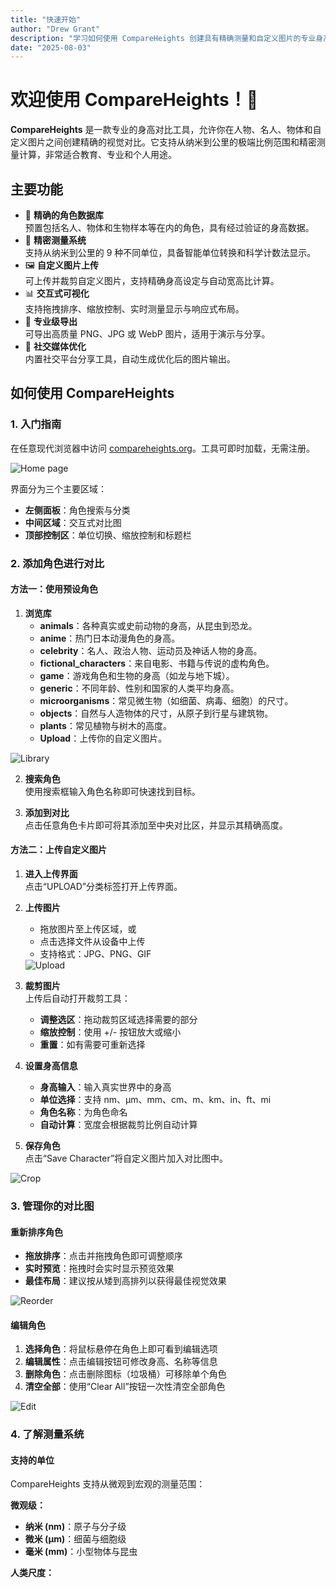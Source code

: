 ```yaml
---
title: "快速开始"
author: "Drew Grant"
description: "学习如何使用 CompareHeights 创建具有精确测量和自定义图片的专业身高对比图表。"
date: "2025-08-03"
---
```



# 欢迎使用 CompareHeights！📏

**CompareHeights** 是一款专业的身高对比工具，允许你在人物、名人、物体和自定义图片之间创建精确的视觉对比。它支持从纳米到公里的极端比例范围和精密测量计算，非常适合教育、专业和个人用途。

## 主要功能

-   🎯 **精确的角色数据库**  
    预置包括名人、物体和生物样本等在内的角色，具有经过验证的身高数据。
-   📐 **精密测量系统**  
    支持从纳米到公里的 9 种不同单位，具备智能单位转换和科学计数法显示。
-   🖼️ **自定义图片上传**  
    可上传并裁剪自定义图片，支持精确身高设定与自动宽高比计算。
-   📊 **交互式可视化**  
    支持拖拽排序、缩放控制、实时测量显示与响应式布局。
-   💾 **专业级导出**  
    可导出高质量 PNG、JPG 或 WebP 图片，适用于演示与分享。
-   📱 **社交媒体优化**  
    内置社交平台分享工具，自动生成优化后的图片输出。

## 如何使用 CompareHeights

### 1. 入门指南

在任意现代浏览器中访问 [compareheights.org](https://compareheights.org)。工具可即时加载，无需注册。

<Image src="/assets/docs/user-guide/home.jpg" alt="Home page" width={800} height={400} />

界面分为三个主要区域：  
- **左侧面板**：角色搜索与分类  
- **中间区域**：交互式对比图  
- **顶部控制区**：单位切换、缩放控制和标题栏

### 2. 添加角色进行对比

#### **方法一：使用预设角色**

1.  **浏览库**
    - **animals**：各种真实或史前动物的身高，从昆虫到恐龙。  
    - **anime**：热门日本动漫角色的身高。  
    - **celebrity**：名人、政治人物、运动员及神话人物的身高。  
    - **fictional_characters**：来自电影、书籍与传说的虚构角色。  
    - **game**：游戏角色和生物的身高（如龙与地下城）。  
    - **generic**：不同年龄、性别和国家的人类平均身高。  
    - **microorganisms**：常见微生物（如细菌、病毒、细胞）的尺寸。  
    - **objects**：自然与人造物体的尺寸，从原子到行星与建筑物。  
    - **plants**：常见植物与树木的高度。  
    - **Upload**：上传你的自定义图片。  

<Image src="/assets/docs/user-guide/library.png" alt="Library" width={800} height={400} />

2.  **搜索角色**  
    使用搜索框输入角色名称即可快速找到目标。

3.  **添加到对比**  
    点击任意角色卡片即可将其添加至中央对比区，并显示其精确高度。

#### **方法二：上传自定义图片**

1.  **进入上传界面**  
    点击“UPLOAD”分类标签打开上传界面。

2.  **上传图片**
    - 拖放图片至上传区域，或  
    - 点击选择文件从设备中上传  
    - 支持格式：JPG、PNG、GIF  

    <Image src="/assets/docs/user-guide/upload.png" alt="Upload" width={800} height={400} />

3.  **裁剪图片**  
    上传后自动打开裁剪工具：  
    - **调整选区**：拖动裁剪区域选择需要的部分  
    - **缩放控制**：使用 +/- 按钮放大或缩小  
    - **重置**：如有需要可重新选择  

4.  **设置身高信息**  
    - **身高输入**：输入真实世界中的身高  
    - **单位选择**：支持 nm、μm、mm、cm、m、km、in、ft、mi  
    - **角色名称**：为角色命名  
    - **自动计算**：宽度会根据裁剪比例自动计算  

5.  **保存角色**  
    点击“Save Character”将自定义图片加入对比图中。

<Image src="/assets/docs/user-guide/crop.png" alt="Crop" width={800} height={400} />

### 3. 管理你的对比图

#### **重新排序角色**

- **拖放排序**：点击并拖拽角色即可调整顺序  
- **实时预览**：拖拽时会实时显示预览效果  
- **最佳布局**：建议按从矮到高排列以获得最佳视觉效果  

<Image src="/assets/docs/user-guide/reorder.png" alt="Reorder" width={800} height={400} />

#### **编辑角色**

1.  **选择角色**：将鼠标悬停在角色上即可看到编辑选项  
2.  **编辑属性**：点击编辑按钮可修改身高、名称等信息  
3.  **删除角色**：点击删除图标（垃圾桶）可移除单个角色  
4.  **清空全部**：使用“Clear All”按钮一次性清空全部角色  

<Image src="/assets/docs/user-guide/edit.png" alt="Edit" width={800} height={400} />

### 4. 了解测量系统

#### **支持的单位**

CompareHeights 支持从微观到宏观的测量范围：

**微观级：**  
- **纳米 (nm)**：原子与分子级  
- **微米 (μm)**：细菌与细胞级  
- **毫米 (mm)**：小型物体与昆虫  

**人类尺度：**
